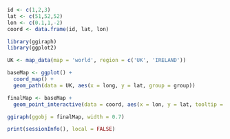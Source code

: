 ```r
id <- c(1,2,3)
lat <- c(51,52,52)
lon <- c(0.1,1,-2)
coord <- data.frame(id, lat, lon)

library(ggiraph)
library(ggplot2)

UK <- map_data(map = 'world', region = c('UK', 'IRELAND'))

baseMap <- ggplot() +
  coord_map() +
  geom_path(data = UK, aes(x = long, y = lat, group = group)) 

finalMap <- baseMap + 
  geom_point_interactive(data = coord, aes(x = lon, y = lat, tooltip = id, size = 2))

ggiraph(ggobj = finalMap, width = 0.7)
```

```r
print(sessionInfo(), local = FALSE)
```


